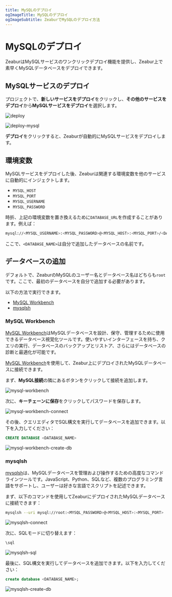 ```yaml
---
title: MySQLのデプロイ
ogImageTitle: MySQLのデプロイ
ogImageSubtitle: ZeaburでMySQLのデプロイ方法
---
```



# MySQLのデプロイ

ZeaburはMySQLサービスのワンクリックデプロイ機能を提供し、Zeabur上で素早くMySQLデータベースをデプロイできます。

## MySQLサービスのデプロイ

<CreateProject />

プロジェクトで、**新しいサービスをデプロイ**をクリックし、**その他のサービスをデプロイ**から**MySQLサービスをデプロイ**を選択します。

![deploy](/deploy/common/select-service.en-US.png)

![deploy-mysql](/databases/deploy-mysql.en-US.png)

**デプロイ**をクリックすると、Zeaburが自動的にMySQLサービスをデプロイします。

## 環境変数

MySQLサービスをデプロイした後、Zeaburは関連する環境変数を他のサービスに自動的にインジェクトします。

- `MYSQL_HOST`
- `MYSQL_PORT`
- `MYSQL_USERNAME`
- `MYSQL_PASSWORD`

時折、上記の環境変数を置き換えるために`DATABASE_URL`を作成することがあります。例えば：

```bash copy
mysql://<MYSQL_USERNAME>:<MYSQL_PASSWORD>@<MYSQL_HOST>:<MYSQL_PORT>/<DATABASE_NAME>
```

ここで、`<DATABASE_NAME>`は自分で追加したデータベースの名前です。

## データベースの追加

デフォルトで、ZeaburのMySQLのユーザー名とデータベース名はどちらも`root`です。ここで、最初のデータベースを自分で追加する必要があります。

以下の方法で実行できます。

- [MySQL Workbench](#mysql-workbench)
- [mysqlsh](#mysqlsh)

### MySQL Workbench

[MySQL Workbench](https://www.mysql.com/products/workbench/)はMySQLデータベースを設計、保守、管理するために使用できるデータベース視覚化ツールです。使いやすいインターフェースを持ち、クエリの実行、データベースのバックアップとリストア、さらにはデータベースの診断と最適化が可能です。

[MySQL Workbench](https://www.mysql.com/products/workbench/)を使用して、Zeabur上にデプロイされたMySQLデータベースに接続できます。

まず、**MySQL接続**の隣にあるボタンをクリックして接続を追加します。

![mysql-workbench](/databases/mysql/mysql-workbench.png)

次に、**キーチェーンに保存**をクリックしてパスワードを保存します。

![mysql-workbench-connect](/databases/mysql/mysql-workbench-connect.png)

その後、クエリエディタでSQL構文を実行してデータベースを追加できます。以下を入力してください：

```sql copy
CREATE DATABASE <DATABASE_NAME>
```

![mysql-workbench-create-db](/databases/mysql/mysql-workbench-create-db.png)

### mysqlsh

[mysqlsh](https://dev.mysql.com/doc/mysql-shell/8.0/en/)は、MySQLデータベースを管理および操作するための高度なコマンドラインツールです。JavaScript、Python、SQLなど、複数のプログラミング言語をサポートし、ユーザーは好きな言語でスクリプトを記述できます。

まず、以下のコマンドを使用してZeaburにデプロイされたMySQLデータベースに接続できます：

```bash copy
mysqlsh --uri mysql://root:<MYSQL_PASSWORD>@<MYSQL_HOST>:<MYSQL_PORT>
```

![mysqlsh-connect](/databases/mysql/mysqlsh-connect.png)

次に、SQLモードに切り替えます：

```bash copy
\sql
```

![mysqlsh-sql](/databases/mysql/mysqlsh-sql.png)

最後に、SQL構文を実行してデータベースを追加できます。以下を入力してください：

```sql copy
create database <DATABASE_NAME>;
```

![mysqlsh-create-db](/databases/mysql/mysqlsh-create-db.png)
